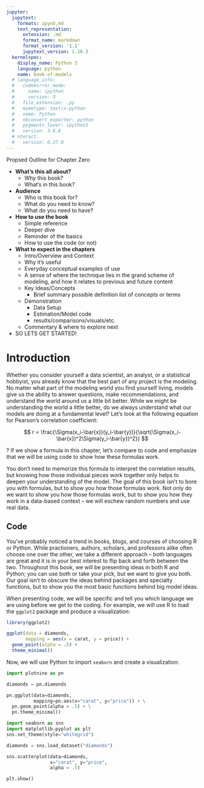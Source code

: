 ```yaml
---
jupyter: 
  jupytext:
    formats: ipynb,md
    text_representation:
      extension: .md
      format_name: markdown
      format_version: '1.1'
      jupytext_version: 1.10.3
  kernelspec:
    display_name: Python 3
    language: python
    name: book-of-models
  # language_info:
  #   codemirror_mode:
  #     name: ipython
  #     version: 3
  #   file_extension: .py
  #   mimetype: text/x-python
  #   name: Python
  #   nbconvert_exporter: python
  #   pygments_lexer: ipython3
  #   version: 3.8.8
  # nteract:
  #   version: 0.27.0
---
```


Propsed Outline for Chapter Zero

- **What's this all about?**
  - Why this book?
  - What's in this book?

- **Audience**
  - Who is this book for?
  - What do you need to know?
  - What do you need to have?

- **How to use the book**
  - Simple reference
  - Deeper dive
  - Reminder of the basics
  - How to use the code (or not)

- **What to expect in the chapters**
	- Intro/Overview and Context
	- Why it's useful
	- Everyday conceptual examples of use
	- A sense of where the technique lies in the grand scheme of modeling, and how it relates to previous and future content
  - Key Ideas/Concepts
    - Brief summary possible definition list of concepts or terms
  - Demonstration
    - Data Setup
    - Estimation/Model code
    - results/comparisons/visuals/etc.
  - Commentary & where to explore next

- SO LETS GET STARTED!


# Introduction


Whether you consider yourself a data scientist, an analyst, or a statistical hobbyist, you already know that the best part of any project is the modeling. No matter what part of the modeling world you find yourself living, models give us the ability to answer questions, make recommendations, and understand the world around us a little bit better. While we might be understanding the world a little better, do we always understand what our models are doing at a fundamental level? Let's look at the following equation for Pearson's correlation coefficient:

$$
r = \frac{\Sigma(x_i-\bar{x})(y_i-\bar{y})}{\sqrt{\Sigma(x_i-\bar{x})^2\Sigma(y_i-\bar{y})^2}}
$$


? If we show a formula in this chapter, let's compare to code and emphasize that we will be using code to show how these formulas work.


You don't need to memorize this formula to interpret the correlation results, but knowing how those individual pieces work together only helps to deepen your understanding of the model. The goal of this book isn't to bore you with formulas, but to show you how those formulas work. Not only do we want to show you how those formulas work, but to show you how they work in a data-based context -- we will eschew random numbers and use real data.

## Code

You've probably noticed a trend in books, blogs, and courses of choosing R or Python. While practioners, authors, scholars, and professors alike often choose one over the other, we take a different approach -- both languages are great and it is in your best interest to flip back and forth between the two. Throughout this book, we will be presenting ideas in both R and Python; you can use both or take your pick, but we want to give you both. Our goal isn't to obscure the ideas behind packages and specialty functions, but to show you the most basic functions behind big model ideas. 

When presenting code, we will be specific and tell you which language we are using before we get to the coding. For example, we will use R to load the `ggplot2` package and produce a visualization:

```r
library(ggplot2)

ggplot(data = diamonds, 
       mapping = aes(x = carat, y = price)) +
  geom_point(alpha = .5) +
  theme_minimal()
```

Now, we will use Python to import `seaborn` and create a visualization:

```python
import plotnine as pn

diamonds = pn.diamonds

pn.ggplot(data=diamonds, 
          mapping=pn.aes(x="carat", y="price")) + \
  pn.geom_point(alpha = .5) + \
  pn.theme_minimal()
```

```python
import seaborn as sns
import matplotlib.pyplot as plt
sns.set_theme(style="whitegrid")

diamonds = sns.load_dataset("diamonds")

sns.scatterplot(data=diamonds, 
                x="carat", y="price",
                alpha = .5)

plt.show()
```

